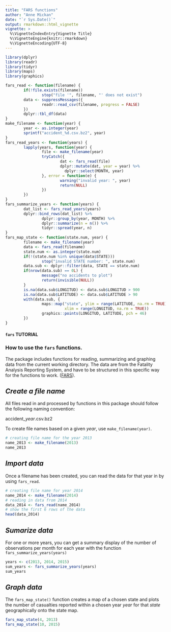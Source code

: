 ```yaml
---
title: "FARS functions"
author: "Anne Mickan"
date: "`r Sys.Date()`"
output: rmarkdown::html_vignette
vignette: >
  %\VignetteIndexEntry{Vignette Title}
  %\VignetteEngine{knitr::rmarkdown}
  %\VignetteEncoding{UTF-8}
---
```

```r
library(dplyr)
library(readr)
library(tidyr)
library(maps)
library(graphics)
```

```r
fars_read <- function(filename) {
        if(!file.exists(filename))
                stop("file '", filename, "' does not exist")
        data <- suppressMessages({
                readr::read_csv(filename, progress = FALSE)
        })
        dplyr::tbl_df(data)
}
make_filename <- function(year) {
        year <- as.integer(year)
        sprintf("accident_%d.csv.bz2", year)
}
fars_read_years <- function(years) {
        lapply(years, function(year) {
                file <- make_filename(year)
                tryCatch({
                        dat <- fars_read(file)
                        dplyr::mutate(dat, year = year) %>%
                          dplyr::select(MONTH, year)
                }, error = function(e) {
                        warning("invalid year: ", year)
                        return(NULL)
                })
        })
}
fars_summarize_years <- function(years) {
        dat_list <- fars_read_years(years)
        dplyr::bind_rows(dat_list) %>%
                dplyr::group_by(year, MONTH) %>%
                dplyr::summarize(n = n()) %>%
                tidyr::spread(year, n)
}
fars_map_state <- function(state.num, year) {
        filename <- make_filename(year)
        data <- fars_read(filename)
        state.num <- as.integer(state.num)
        if(!(state.num %in% unique(data$STATE)))
                stop("invalid STATE number: ", state.num)
        data.sub <- dplyr::filter(data, STATE == state.num)
        if(nrow(data.sub) == 0L) {
                message("no accidents to plot")
                return(invisible(NULL))
        }
        is.na(data.sub$LONGITUD) <- data.sub$LONGITUD > 900
        is.na(data.sub$LATITUDE) <- data.sub$LATITUDE > 90
        with(data.sub, {
                maps::map("state", ylim = range(LATITUDE, na.rm = TRUE),
                          xlim = range(LONGITUD, na.rm = TRUE))
                graphics::points(LONGITUD, LATITUDE, pch = 46)
        })
}
```

#### `fars` TUTORIAL 
### How to use the `fars` functions. 

The package includes functions for reading, summarizing and graphing data from the current working directory. 
The data are from the Fatality Analysis Reporting System, and have to be structured in this specific way for the 
functions to work. ([FARS](https://www.nhtsa.gov/research-data/fatality-analysis-reporting-system-fars)).

## *Create a file name*

All files read in and processed by functions in this package should follow the following naming convention:
         
 accident_*year*.csv.bz2

To create file names based on a given *year*, use `make_filename(year)`.

```r
# creating file name for the year 2013
name_2013 <- make_filename(2013)
name_2013
```
## *Import data*

Once a filename has been created, you can read the data for that year in by using `fars_read`. 
```r
# creating file name for year 2014
name_2014 <- make_filename(2014)
# reading in data from 2014
data_2014 <- fars_read(name_2014)
# show the first 6 rows of the data
head(data_2014)
```

## *Sumarize data*

For one or more years, you can get a summary display of the number of observations per month for each year with the function `fars_summarize_years(years)`

```r
years <- c(2013, 2014, 2015)
sum_years <- fars_summarize_years(years)
sum_years
```


## *Graph data*

The `fars_map_state()` function creates a map of a chosen state and plots the number of casualties reported within a chosen year *year* for that *state* geographically onto the state map. 

```r
fars_map_state(4, 2013)
fars_map_state(10, 2015)
```
